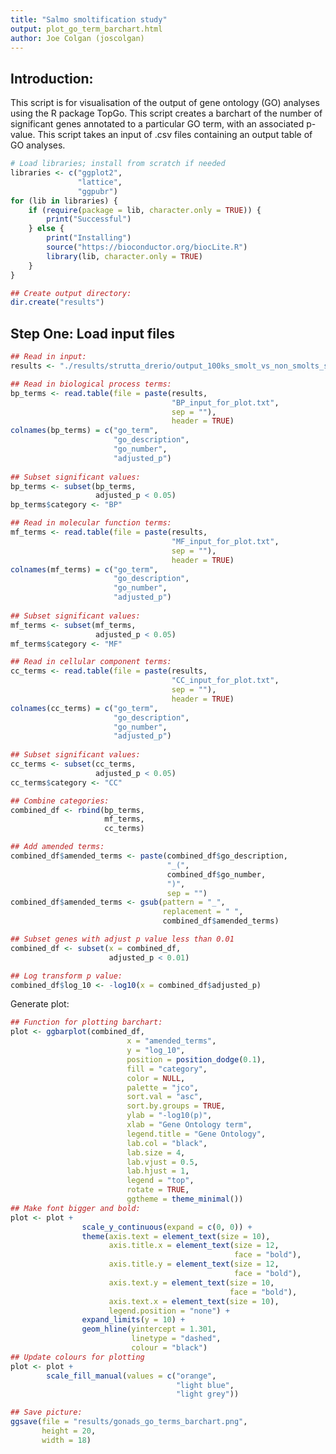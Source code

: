 ```yaml
--- 
title: "Salmo smoltification study"
output: plot_go_term_barchart.html
author: Joe Colgan (joscolgan)
---
```


## Introduction:  
This script is for visualisation of the output of gene ontology (GO) analyses using the R package TopGo.
This script creates a barchart of the number of significant genes annotated to a particular GO term, with an associated p-value. This script takes an input of .csv files containing an output table of GO analyses.

```r
# Load libraries; install from scratch if needed
libraries <- c("ggplot2",
               "lattice",
               "ggpubr")
for (lib in libraries) {
    if (require(package = lib, character.only = TRUE)) {
        print("Successful")
    } else {
        print("Installing")
        source("https://bioconductor.org/biocLite.R")
        library(lib, character.only = TRUE)
    }
}

## Create output directory:
dir.create("results")
```

## Step One: Load input files

```r
## Read in input:
results <- "./results/strutta_drerio/output_100ks_smolt_vs_non_smolts_salt/"

## Read in biological process terms:
bp_terms <- read.table(file = paste(results,
                                    "BP_input_for_plot.txt",
                                    sep = ""),
                                    header = TRUE)
colnames(bp_terms) = c("go_term",
                       "go_description",
                       "go_number",
                       "adjusted_p")
                       
## Subset significant values:
bp_terms <- subset(bp_terms,
                   adjusted_p < 0.05)
bp_terms$category <- "BP"

## Read in molecular function terms:
mf_terms <- read.table(file = paste(results,
                                    "MF_input_for_plot.txt",
                                    sep = ""),
                                    header = TRUE)
colnames(mf_terms) = c("go_term",
                       "go_description",
                       "go_number",
                       "adjusted_p")
                      
## Subset significant values:
mf_terms <- subset(mf_terms,
                   adjusted_p < 0.05)
mf_terms$category <- "MF"

## Read in cellular component terms:
cc_terms <- read.table(file = paste(results,
                                    "CC_input_for_plot.txt",
                                    sep = ""),
                                    header = TRUE)
colnames(cc_terms) = c("go_term",
                       "go_description",
                       "go_number",
                       "adjusted_p")
                       
## Subset significant values:
cc_terms <- subset(cc_terms,
                   adjusted_p < 0.05)
cc_terms$category <- "CC"

## Combine categories:
combined_df <- rbind(bp_terms,
                     mf_terms,
                     cc_terms)

## Add amended terms:
combined_df$amended_terms <- paste(combined_df$go_description,
                                   "_(",
                                   combined_df$go_number,
                                   ")",
                                   sep = "")
combined_df$amended_terms <- gsub(pattern = "_",
                                  replacement = " ",
                                  combined_df$amended_terms)

## Subset genes with adjust p value less than 0.01
combined_df <- subset(x = combined_df,
                      adjusted_p < 0.01)

## Log transform p value:
combined_df$log_10 <- -log10(x = combined_df$adjusted_p)
```

Generate plot:

```r
## Function for plotting barchart:
plot <- ggbarplot(combined_df,
                          x = "amended_terms",
                          y = "log_10",
                          position = position_dodge(0.1),
                          fill = "category",
                          color = NULL,
                          palette = "jco",
                          sort.val = "asc",
                          sort.by.groups = TRUE,
                          ylab = "-log10(p)",
                          xlab = "Gene Ontology term",
                          legend.title = "Gene Ontology",
                          lab.col = "black",
                          lab.size = 4,
                          lab.vjust = 0.5,
                          lab.hjust = 1,
                          legend = "top",
                          rotate = TRUE,
                          ggtheme = theme_minimal())
## Make font bigger and bold:
plot <- plot +
                scale_y_continuous(expand = c(0, 0)) +
                theme(axis.text = element_text(size = 10),
                      axis.title.x = element_text(size = 12,
                                                  face = "bold"),
                      axis.title.y = element_text(size = 12,
                                                  face = "bold"),
                      axis.text.y = element_text(size = 10,
                                                 face = "bold"),
                      axis.text.x = element_text(size = 10),
                      legend.position = "none") +
                expand_limits(y = 10) +
                geom_hline(yintercept = 1.301,
                           linetype = "dashed",
                           colour = "black")
## Update colours for plotting
plot <- plot +
        scale_fill_manual(values = c("orange",
                                     "light blue",
                                     "light grey"))

## Save picture:
ggsave(file = "results/gonads_go_terms_barchart.png",
       height = 20,
       width = 18)
```

